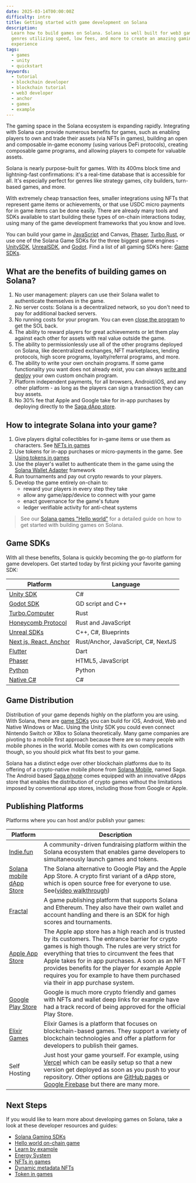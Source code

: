 ```yaml
---
date: 2025-03-14T00:00:00Z
difficulty: intro
title: Getting started with game development on Solana
description:
  Learn how to build games on Solana. Solana is well built for web3 games of all
  genres utilizing speed, low fees, and more to create an amazing gaming
  experience
tags:
  - games
  - unity
  - quickstart
keywords:
  - tutorial
  - blockchain developer
  - blockchain tutorial
  - web3 developer
  - anchor
  - games
  - example
---
```


The gaming space in the Solana ecosystem is expanding rapidly. Integrating with
Solana can provide numerous benefits for games, such as enabling players to own
and trade their assets (via NFTs in games), building an open and composable
in-game economy (using various DeFi protocols), creating composable game
programs, and allowing players to compete for valuable assets.

Solana is nearly purpose-built for games. With its 400ms block time and
lightning-fast confirmations: it's a real-time database that is accessible for
all. It's especially perfect for genres like strategy games, city builders,
turn-based games, and more.

With extremely cheap transaction fees, smaller integrations using NFTs that
represent game items or achievements, or that use USDC micro payments for in
game items can be done easily. There are already many tools and SDKs available
to start building these types of on-chain interactions today, using many of the
game development frameworks that you know and love.

You can build your game in
[JavaScript](https://solana.com/docs/clients/javascript) and Canvas,
[Phaser](https://github.com/Bread-Heads-NFT/phaser-solana-platformer-template),
[Turbo Rust](https://turbo.computer/), or use one of the Solana Game SDKs for
the three biggest game engines -
[UnitySDK](/docs/clients/game-sdks#unity-sdk),
[UnrealSDK](https://github.com/staratlasmeta/FoundationKit), and
[Godot](https://github.com/Virus-Axel/godot-solana-sdk). Find a list of all
gaming SDKs here: [Game SDKs](/docs/clients/game-sdks).

## What are the benefits of building games on Solana?

1. No user management: players can use their Solana wallet to authenticate
   themselves in the game.
2. No server costs: Solana is a decentralized network, so you don't need to pay
   for additional backed servers.
3. No running costs for your program. You can even
   [close the program](/developers/guides/getstarted/solana-token-airdrop-and-faucets#6-reuse-devnet-sol)
   to get the SOL back.
4. The ability to reward players for great achievements or let them play against
   each other for assets with real value outside the game.
5. The ability to permissionlessly use all of the other programs deployed on
   Solana, like decentralized exchanges, NFT marketplaces, lending protocols,
   high score programs, loyalty/referral programs, and more.
6. The ability to write your own onchain programs. If some game functionality
   you want does not already exist, you can always
   [write and deploy](/docs/core/programs) your own custom onchain program.
7. Platform independent payments, for all browsers, Android/iOS, and any other
   platform - as long as the players can sign a transaction they can buy assets.
8. No 30% fee that Apple and Google take for in-app purchases by deploying
   directly to the
   [Saga dApp store](https://docs.solanamobile.com/dapp-publishing/intro).

## How to integrate Solana into your game?

1. Give players digital collectibles for in-game items or use them as
   characters. See [NFTs in games](/developers/guides/games/nfts-in-games)
2. Use tokens for in-app purchases or micro-payments in the game. See
   [Using tokens in games](/developers/guides/games/interact-with-tokens)
3. Use the player's wallet to authenticate them in the game using the
   [Solana Wallet Adapter](https://github.com/anza-xyz/wallet-adapter) framework
4. Run tournaments and pay out crypto rewards to your players.
5. Develop the game entirely on-chain to:
   - reward your players in every step they take
   - allow any game/app/device to connect with your game
   - enact governance for the game's future
   - ledger verifiable activity for anti-cheat systems

> See our [Solana games "Hello world"](/developers/guides/games/hello-world) for
> a detailed guide on how to get started with building games on Solana.

## Game SDKs

With all these benefits, Solana is quickly becoming the go-to platform for game
developers. Get started today by first picking your favorite gaming SDK:

| Platform                                                                             | Language                            |
| ------------------------------------------------------------------------------------ | ----------------------------------- |
| [Unity SDK](/docs/clients/game-sdks#unity-sdk)                            | C#                                  |
| [Godot SDK](/docs/clients/game-sdks#godot-sdk)                            | GD script and C++                   |
| [Turbo.Computer](/docs/clients/game-sdks#turbo-computer-rust-game-engine) | Rust                                |
| [Honeycomb Protocol](/docs/clients/game-sdks#honeycomb-protocol)          | Rust and JavaScript                 |
| [Unreal SDKs](/docs/clients/game-sdks#unreal-sdks)                        | C++, C#, Blueprints                 |
| [Next js, React, Anchor](/docs/clients/game-sdks#next-js-react-anchor)    | Rust/Anchor, JavaScript, C#, NextJS |
| [Flutter](/docs/clients/game-sdks#flutter)                                | Dart                                |
| [Phaser](/docs/clients/game-sdks#phaser)                                  | HTML5, JavaScript                   |
| [Python](/docs/clients/game-sdks#python)                                  | Python                              |
| [Native C#](/docs/clients/game-sdks#native-c)                             | C#                                  |

## Game Distribution

Distribution of your game depends highly on the platform you are using. With
Solana, there are [game SDKs](#game-sdks) you can build for iOS, Android, Web
and Native Windows or Mac. Using the Unity SDK you could even connect Nintendo
Switch or XBox to Solana theoretically. Many game companies are pivoting to a
mobile first approach because there are so many people with mobile phones in the
world. Mobile comes with its own complications though, so you should pick what
fits best to your game.

Solana has a distinct edge over other blockchain platforms due to its offering
of a crypto-native mobile phone from [Solana Mobile](https://solanamobile.com),
named Saga. The Android based [Saga phone](https://solanamobile.com/hardware)
comes equipped with an innovative dApps store that enables the distribution of
crypto games without the limitations imposed by conventional app stores,
including those from Google or Apple.

## Publishing Platforms

Platforms where you can host and/or publish your games:

| Platform                                                                                         | Description                                                                                                                                                                                                                                                                                                                                                                                         |
| ------------------------------------------------------------------------------------------------ | --------------------------------------------------------------------------------------------------------------------------------------------------------------------------------------------------------------------------------------------------------------------------------------------------------------------------------------------------------------------------------------------------- |
| [Indie.fun](https://indie.fun/)                                                               | A community-driven fundraising platform within the Solana ecosystem that enables game developers to simultaneously launch games and tokens.                                                                                                                                                                                                                        |
| [Solana mobile dApp Store](https://github.com/solana-mobile/dapp-publishing/blob/main/README.md) | The Solana alternative to Google Play and the Apple App Store. A crypto first variant of a dApp store, which is open source free for everyone to use. See([video walkthrough](https://youtu.be/IgeE1mg1aYk?si=fZmU1WNiW-kR3qFa))                                                                                                                                                                    |
| [Fractal](https://www.fractal.is/games)                                                               | A game publishing platform that supports Solana and Ethereum. They also have their own wallet and account handling and there is an SDK for high scores and tournaments.                                                                                                                                                                                                                             |
| [Apple App Store](https://www.apple.com/app-store/)                                           | The Apple app store has a high reach and is trusted by its customers. The entrance barrier for crypto games is high though. The rules are very strict for everything that tries to circumvent the fees that Apple takes for in app purchases. A soon as an NFT provides benefits for the player for example Apple requires you for example to have them purchased via their in app purchase system. |
| [Google Play Store](https://play.google.com/store/games)                                         | Google is much more crypto friendly and games with NFTs and wallet deep links for example have had a track record of being approved for the official Play Store.                                                                                                                                                                                                                                    |
| [Elixir Games](https://elixir.games/)                                                            | Elixir Games is a platform that focuses on blockchain-based games. They support a variety of blockchain technologies and offer a platform for developers to publish their games.                                                                                                                                                                                                                    |
| Self Hosting                                                                                     | Just host your game yourself. For example, using [Vercel](https://vercel.com/) which can be easily setup so that a new version get deployed as soon as you push to your repository. Other options are [GitHub pages](https://pages.github.com/) or [Google Firebase](https://firebase.google.com/docs/hosting) but there are many more.                                                             |

## Next Steps

If you would like to learn more about developing games on Solana, take a look at
these developer resources and guides:

- [Solana Gaming SDKs](/docs/clients/game-sdks)
- [Hello world on-chain game](/developers/guides/games/hello-world)
- [Learn by example](/developers/guides/games/game-examples)
- [Energy System](/developers/guides/games/energy-system)
- [NFTs in games](/developers/guides/games/nfts-in-games)
- [Dynamic metadata NFTs](/developers/guides/token-extensions/dynamic-meta-data-nft)
- [Token in games](/developers/guides/games/interact-with-tokens)
